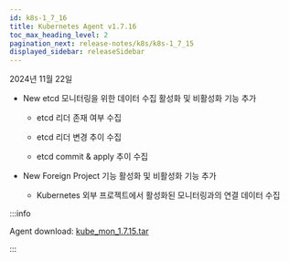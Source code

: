 ```yaml
---
id: k8s-1_7_16
title: Kubernetes Agent v1.7.16
toc_max_heading_level: 2
pagination_next: release-notes/k8s/k8s-1_7_15
displayed_sidebar: releaseSidebar
---
```


2024년 11월 22일

* <Status priority='1'>New</Status> etcd 모니터링을 위한 데이터 수집 활성화 및 비활성화 기능 추가

  * etcd 리더 존재 여부 수집

  * etcd 리더 변경 추이 수집

  * etcd commit & apply 추이 수집

* <Status priority='1'>New</Status> Foreign Project 기능 활성화 및 비활성화 기능 추가 

  * Kubernetes 외부 프로젝트에서 활성화된 모니터링과의 연결 데이터 수집


:::info

Agent download: [kube_mon_1.7.15.tar](https://repo.whatap.io/docker/kube_mon_1.7.16.tar)

:::